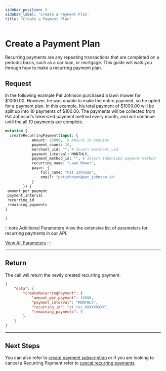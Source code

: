 ```yaml
---
sidebar_position: 2
sidebar_label: 'Create a Payment Plan'
title: "Create a Payment Plan"
---
```




# Create a Payment Plan
Recurring payments are any repeating transactions that are completed on a periodic basis, such as a car loan, or mortgage. This guide will walk you through how to make a recurring payment plan.

## Request
In the following example Pat Johnson purchased a lawn mower for $1000.00. However, he was unable to make the entire payment, so he opted for a payment plan. In this example, his total payment of $1000.00 will be split up into 10 payments of $100.00. The payments will be collected from Pat Johnson's tokenized payment method every month, and will continue until the all 10 payments are complete.

```graphql title="GraphQL"
mutation {
  createRecurringPayment(input: {
            amount: 10000,  # Amount in pennies
            payment_count: 10, 
            merchant_uid: "", # Insert merchant_uid
            payment_interval: MONTHLY, 
            payment_method_id: "", # Insert tokenized payment method
            recurring_name: "Lawn Mower",
            payor: {
                full_name: "Pat Johnson",
                email: "patjohnson@pat_johnson.io"
            }
        }) {
 amount_per_payment
 payment_interval
 recurring_id
 remaining_payments
}

}
```

:::note  Additional Parameters
View the extensive list of parameters for recurring payments in our API.

<a href= "../../api/recurring" class="button button--primary button--md">View All Parameters</a>
:::

***

## Return
The call will return the newly created recurring payment.
```JSON title="JSON"
{
    "data": {
        "createRecurringPayment": {
            "amount_per_payment": 10000,
            "payment_interval": "MONTHLY",
            "recurring_id": "pt_rec_XXXXXXXXX",
            "remaining_payments": 9
        }
    }
}
```

***

## Next Steps
You can also refer to [create payment subscription](../recurring_payments/create_a_subscription.mdx) or if you are looking to cancel a Recurring Payment refer to [cancel recurring payments](../recurring_payments/manage_recurring_payments/cancel_recurring_payments.mdx).























